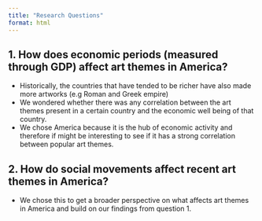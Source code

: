 ```yaml
---
title: "Research Questions"
format: html
---
```


## 1. How does economic periods (measured through GDP) affect art themes in America?

-   Historically, the countries that have tended to be richer have also made more artworks (e.g Roman and Greek empire)
-   We wondered whether there was any correlation between the art themes present in a certain country and the economic well being of that country.
-   We chose America because it is the hub of economic activity and therefore if might be interesting to see if it has a strong correlation between popular art themes.

## 2. How do social movements affect recent art themes in America?

-   We chose this to get a broader perspective on what affects art themes in America and build on our findings from question 1.